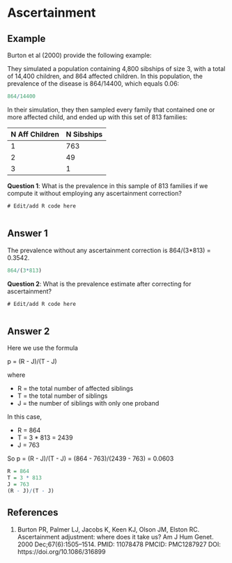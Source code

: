 # Ascertainment

## Example

Burton et al (2000) provide the following example:

They simulated a population containing 4,800 sibships of size 3, with a total of 14,400 children, and 864 affected children. In this population, the prevalence of the disease is 864/14400, which equals 0.06:

```r
864/14400
```

In their simulation, they then sampled every family that contained one or more affected child, and ended up with this set of 813 families:

N Aff Children | N Sibships 
------------- | ------------- 
1 | 763 
2 | 49 
3 | 1

**Question 1**: What is the prevalence in this sample of 813 families if we compute it without employing any ascertainment correction?

```webr-r
# Edit/add R code here
         
```

::: {.callout-tip collapse="true"}
## Answer 1

The prevalence without any ascertainment correction is 864/(3\*813) = 0.3542.

```r
864/(3*813)
```
:::

**Question 2**: What is the prevalence estimate after correcting for ascertainment?

```webr-r
# Edit/add R code here
        
```

::: {.callout-tip collapse="true"}
## Answer 2

Here we use the formula

p = (R - J)/(T - J)

where

-   R = the total number of affected siblings
-   T = the total number of siblings
-   J = the number of siblings with only one proband

In this case,

-   R = 864
-   T = 3 \* 813 = 2439
-   J = 763

So p = (R - J)/(T - J) = (864 - 763)/(2439 - 763) = 0.0603

```r
R = 864
T = 3 * 813 
J = 763
(R - J)/(T - J)
```
:::

## References

1.  Burton PR, Palmer LJ, Jacobs K, Keen KJ, Olson JM, Elston RC. Ascertainment adjustment: where does it take us? Am J Hum Genet. 2000 Dec;67(6):1505–1514. PMID: 11078478 PMCID: PMC1287927 DOI: https://doi.org/10.1086/316899
